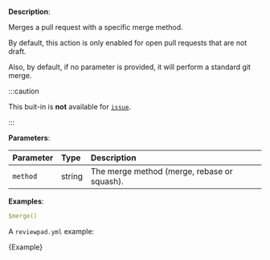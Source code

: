 
**Description**:

Merges a pull request with a specific merge method.

By default, this action is only enabled for open pull requests that are not draft.

Also, by default, if no parameter is provided, it will perform a standard git merge.

:::caution

This buit-in is **not** available for [`issue`](/guides/syntax#workflow).

:::

**Parameters**:

| Parameter  | Type    | Description                                  |
| :--------- | :------ | :------------------------------------------- |
| `method`   | string  | The merge method (merge, rebase or squash).  |

**Examples**:

```yml
$merge()
```

A `reviewpad.yml` example:

<CodeBlock language="yml">{Example}</CodeBlock>
